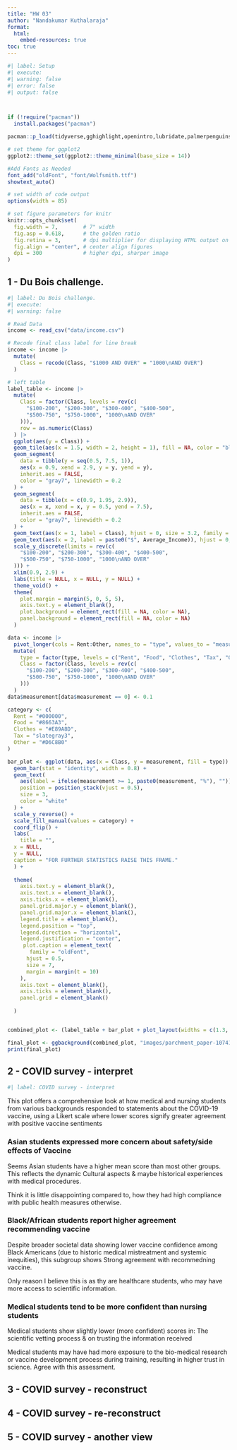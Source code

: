```yaml
---
title: "HW 03"
author: "Nandakumar Kuthalaraja"
format:
  html:
    embed-resources: true
toc: true
---
```



```r
#| label: Setup
#| execute: 
#| warning: false
#| error: false
#| output: false



if (!require("pacman")) 
  install.packages("pacman")

pacman::p_load(tidyverse,gghighlight,openintro,lubridate,palmerpenguins,glue,scales,countdown,ggthemes,gt,openintro,ggrepel,patchwork,quantreg,janitor,colorspace,broom,fs,here,dsbox,ggridges,gtable,ggimage,ggpubr,cowplot,png,sysfonts,showtext,grid)

# set theme for ggplot2
ggplot2::theme_set(ggplot2::theme_minimal(base_size = 14))

#Add Fonts as Needed
font_add("oldFont", "font/Wolfsmith.ttf")  
showtext_auto()

# set width of code output
options(width = 85)

# set figure parameters for knitr
knitr::opts_chunk$set(
  fig.width = 7,        # 7" width
  fig.asp = 0.618,      # the golden ratio
  fig.retina = 3,       # dpi multiplier for displaying HTML output on retina
  fig.align = "center", # center align figures
  dpi = 300             # higher dpi, sharper image
)
```


## 1 - Du Bois challenge.

```r
#| label: Du Bois challenge.
#| execute: 
#| warning: false

# Read Data 
income <- read_csv("data/income.csv")

# Recode final class label for line break
income <- income |>
  mutate(
    Class = recode(Class, "$1000 AND OVER" = "1000\nAND OVER")
  )

# left table
label_table <- income |>
  mutate(
    Class = factor(Class, levels = rev(c(
      "$100-200", "$200-300", "$300-400", "$400-500",
      "$500-750", "$750-1000", "1000\nAND OVER"
    ))),
    row = as.numeric(Class)
  ) |>
  ggplot(aes(y = Class)) +
  geom_tile(aes(x = 1.5, width = 2, height = 1), fill = NA, color = "black") +
  geom_segment(
    data = tibble(y = seq(0.5, 7.5, 1)),
    aes(x = 0.9, xend = 2.9, y = y, yend = y),
    inherit.aes = FALSE,
    color = "gray7", linewidth = 0.2
  ) +
  geom_segment(
    data = tibble(x = c(0.9, 1.95, 2.9)),
    aes(x = x, xend = x, y = 0.5, yend = 7.5),
    inherit.aes = FALSE,
    color = "gray7", linewidth = 0.2
  ) +
  geom_text(aes(x = 1, label = Class), hjust = 0, size = 3.2, family = "oldFont") +
  geom_text(aes(x = 2, label = paste0("$", Average_Income)), hjust = 0, size = 3.2, family = "oldFont") +
  scale_y_discrete(limits = rev(c(
    "$100-200", "$200-300", "$300-400", "$400-500",
    "$500-750", "$750-1000", "1000\nAND OVER"
  ))) +
  xlim(0.9, 2.9) +
  labs(title = NULL, x = NULL, y = NULL) +
  theme_void() +
  theme(
    plot.margin = margin(5, 0, 5, 5),
    axis.text.y = element_blank(),
    plot.background = element_rect(fill = NA, color = NA),  
    panel.background = element_rect(fill = NA, color = NA)
  )

data <- income |>
  pivot_longer(cols = Rent:Other, names_to = "type", values_to = "measurement") |>
  mutate(
    type = factor(type, levels = c("Rent", "Food", "Clothes", "Tax", "Other")),
    Class = factor(Class, levels = rev(c(
      "$100-200", "$200-300", "$300-400", "$400-500",
      "$500-750", "$750-1000", "1000\nAND OVER"
    )))
  ) 
data$measurement[data$measurement == 0] <- 0.1

category <- c(
  Rent = "#000000",
  Food = "#8663A3",
  Clothes = "#E89A8D",
  Tax = "slategray3",
  Other = "#D6C8B0"
)

bar_plot <- ggplot(data, aes(x = Class, y = measurement, fill = type)) +
  geom_bar(stat = "identity", width = 0.8) +
  geom_text(
    aes(label = ifelse(measurement >= 1, paste0(measurement, "%"), "")),
    position = position_stack(vjust = 0.5),
    size = 3,
    color = "white"
  ) +
  scale_y_reverse() +
  scale_fill_manual(values = category) +
  coord_flip() +
  labs(
    title = "", 
  x = NULL,
  y = NULL,
  caption = "FOR FURTHER STATISTICS RAISE THIS FRAME."
  ) +
 
  theme(
    axis.text.y = element_blank(),
    axis.text.x = element_blank(),
    axis.ticks.x = element_blank(),
    panel.grid.major.y = element_blank(),
    panel.grid.major.x = element_blank(),
    legend.title = element_blank(),
    legend.position = "top",
    legend.direction = "horizontal",
    legend.justification = "center",
     plot.caption = element_text(
       family = "oldFont",
      hjust = 0.5,       
      size = 7,
      margin = margin(t = 10)
    ),
    axis.text = element_blank(),
    axis.ticks = element_blank(),
    panel.grid = element_blank()
  
  )


combined_plot <- (label_table + bar_plot + plot_layout(widths = c(1.3, 3)))

final_plot <- ggbackground(combined_plot, "images/parchment_paper-1074131_1920.png")
print(final_plot)

```

## 2 - COVID survey - interpret

```r
#| label: COVID survey - interpret

```

This plot offers a comprehensive look at how medical and nursing students from various backgrounds responded to statements about the COVID-19 vaccine, using a Likert scale where lower scores signify greater agreement with positive vaccine sentiments

### Asian students expressed more concern about safety/side effects of Vaccine

Seems Asian students have a higher mean score than most other groups. This reflects the dynamic Cultural aspects & maybe historical experiences with medical procedures.

Think it is little disappointing compared to, how they had high compliance with public health measures otherwise.

### Black/African students report higher agreement recommending vaccine

Despite broader societal data showing lower vaccine confidence among Black Americans (due to historic medical mistreatment and systemic inequities), this subgroup shows Strong agreement with recommedning vaccine.

Only reason I believe this is as thy are healthcare students, who may have more access to scientific information.

### Medical students tend to be more confident than nursing students

Medical students show slightly lower (more confident) scores in: The scientific vetting process & on trusting the information received

Medical students may have had more exposure to the bio-medical research or vaccine development process during training, resulting in higher trust in science. Agree with this assessment.

## 3 - COVID survey - reconstruct


## 4 - COVID survey - re-reconstruct

## 5 - COVID survey - another view
